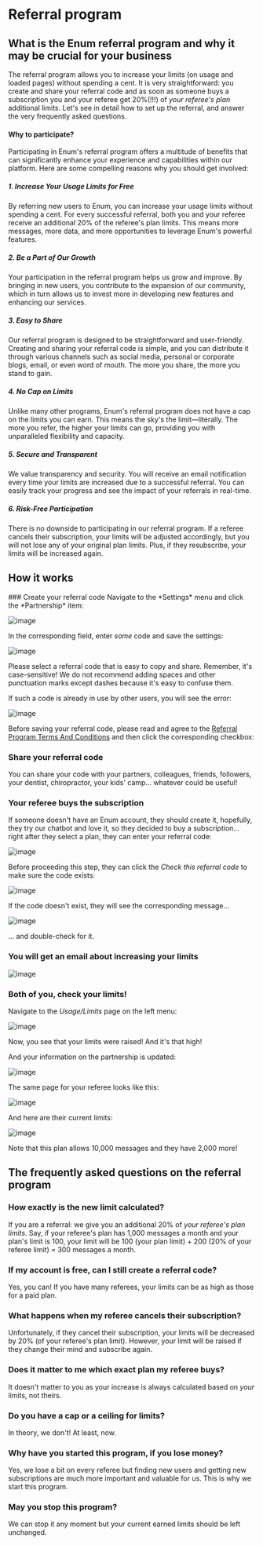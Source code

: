 
# Referral program

## What is the Enum referral program and why it may be crucial for your business

The referral program allows you to increase your limits (on usage and loaded pages) without spending a cent. It is very straightforward: you create and share your referral code and as soon as someone buys a subscription you and your referee get 20%(!!!) of *your referee's plan* additional limits. Let's see in detail how to set up the referral, and answer the very frequently asked questions.

#### Why to participate?

Participating in Enum's referral program offers a multitude of benefits that can significantly enhance your experience and capabilities within our platform. Here are some compelling reasons why you should get involved:

##### 1. **Increase Your Usage Limits for Free**
By referring new users to Enum, you can increase your usage limits without spending a cent. For every successful referral, both you and your referee receive an additional 20% of the referee's plan limits. This means more messages, more data, and more opportunities to leverage Enum's powerful features.


##### 2. **Be a Part of Our Growth**
Your participation in the referral program helps us grow and improve. By bringing in new users, you contribute to the expansion of our community, which in turn allows us to invest more in developing new features and enhancing our services.

##### 3. **Easy to Share**
Our referral program is designed to be straightforward and user-friendly. Creating and sharing your referral code is simple, and you can distribute it through various channels such as social media, personal or corporate blogs, email, or even word of mouth. The more you share, the more you stand to gain.

##### 4. **No Cap on Limits**
Unlike many other programs, Enum's referral program does not have a cap on the limits you can earn. This means the sky's the limit—literally. The more you refer, the higher your limits can go, providing you with unparalleled flexibility and capacity.

##### 5. **Secure and Transparent**
We value transparency and security. You will receive an email notification every time your limits are increased due to a successful referral. You can easily track your progress and see the impact of your referrals in real-time.

##### 6. **Risk-Free Participation**
There is no downside to participating in our referral program. If a referee cancels their subscription, your limits will be adjusted accordingly, but you will not lose any of your original plan limits. Plus, if they resubscribe, your limits will be increased again.


## How it works

<Steps>
  ### Create your referral code
  Navigate to the *Settings* menu and click the *Partnership* item:

  ![image](https://github.com/user-attachments/assets/6bd626a5-d45b-4a74-92c9-163a02d7e94b)

  In the corresponding field, enter *some* code and save the settings:

![image](https://github.com/user-attachments/assets/d5ac5765-978f-43d4-8cd4-54107f7df089)



<Callout>
  Please select a referral code that is easy to copy and share. Remember, it's case-sensitive! We do not recommend adding spaces and other punctuation marks except dashes because it's easy to confuse them.
</Callout>

If such a code is already in use by other users, you will see the error:

![image](https://github.com/user-attachments/assets/1f4631c0-665a-40c9-9803-4425d87f2bde)


Before saving your referral code, please read and agree to the [Referral Program Terms And Conditions](https://enumhq.com/referral-terms) and then click the corresponding checkbox:



### Share your referral code 
You can share your code with your partners, colleagues, friends, followers, your dentist, chiropractor, your kids' camp... whatever could be useful!

### Your referee buys the subscription
If someone doesn't have an Enum account, they should create it, hopefully, they try our chatbot and love it, so they decided to buy a subscription... right after they select a plan, they can enter your referral code:

![image](https://github.com/user-attachments/assets/9665368a-c412-4b85-9efd-1bd3b407ff08)


Before proceeding this step, they can click the *Check this referral code* to make sure the code exists:

![image](https://github.com/user-attachments/assets/0d83ee7a-7958-4252-805c-4eee93c255b4)


If the code doesn't exist, they will see the corresponding message...

![image](https://github.com/user-attachments/assets/fdfeaffd-4aaa-4d41-843b-42e36117b8aa)


... and double-check for it.

### You will get an email about increasing your limits

![image](https://github.com/user-attachments/assets/e48c4a26-62cd-4492-83e2-89561d677aa0)


### Both of you, check your limits!

Navigate to the *Usage/Limits* page on the left menu:

![image](https://github.com/user-attachments/assets/0d1e8008-9a3d-46a8-b3c4-3a2736d07d75)


Now, you see that your limits were raised! And it's that high!

And your information on the partnership is updated:

![image](https://github.com/user-attachments/assets/b3e156bc-8850-45e1-b0e5-e1fa07e62579)




The same page for your referee looks like this:

![image](https://github.com/user-attachments/assets/a7b82ab8-4b3a-4988-beb0-aa0961a8e03d)


And here are their current limits:

![image](https://github.com/user-attachments/assets/ce62db91-4df5-4f26-b688-2b068dff7dfc)

Note that this plan allows 10,000 messages and they have 2,000 more!
  
</Steps>

## The frequently asked questions on the referral program

### How exactly is the new limit calculated?
If you are a referral: we give you an additional 20% of *your referee's plan limits*.
Say, if your referee's plan has 1,000 messages a month and your plan's limit is 100, your limit will be 100 (your plan limit) + 200 (20% of your referee limit) = 300 messages a month.

### If my account is free, can I still create a referral code?
Yes, you can! If you have many referees, your limits can be as high as those for a paid plan.

### What happens when my referee cancels their subscription?
Unfortunately, if they cancel their subscription, your limits will be decreased by 20% (of your referee's plan limit). However, your limit will be raised if they change their mind and subscribe again.

### Does it matter to me which exact plan my referee buys?
It doesn't matter to you as your increase is always calculated based on *your* limits, not theirs.

### Do you have a cap or a ceiling for limits?
In theory, we don't! At least, now. 

### Why have you started this program, if you lose money?
Yes, we lose a bit on every referee but finding new users and getting new subscriptions are much more important and valuable for us. This is why we start this program.

### May you stop this program?
We can stop it any moment but your current earned limits should be left unchanged.
